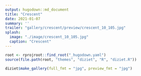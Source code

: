 ```yaml
---
output: hugodown::md_document
title: "Crescent"
date: 2021-01-07
summary: ''
trailer: "gallery/crescent/preview/crescent_10_105.jpg"
splash:
  image: "./image/crescent_10_105.jpg"
  caption: "Crescent"
---
```


```r
root <- rprojroot::find_root("_hugodown.yaml")
source(file.path(root, "themes", "diziet", "R", "diziet.R"))
```


```r
diziet$make_gallery(full_fmt = "jpg", preview_fmt = "jpg")
```

